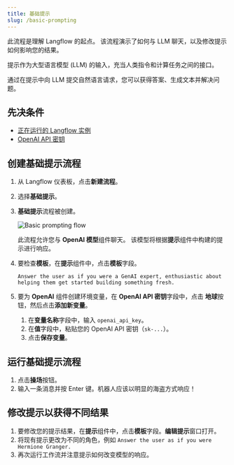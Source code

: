 ```yaml
---
title: 基础提示
slug: /basic-prompting
---
```



此流程是理解 Langflow 的起点。
该流程演示了如何与 LLM 聊天，以及修改提示如何影响您的结果。

提示作为大型语言模型 (LLM) 的输入，充当人类指令和计算任务之间的接口。

通过在提示中向 LLM 提交自然语言请求，您可以获得答案、生成文本并解决问题。

## 先决条件

- [正在运行的 Langflow 实例](/get-started-installation)
- [OpenAI API 密钥](https://platform.openai.com/)

## 创建基础提示流程

1. 从 Langflow 仪表板，点击**新建流程**。

2. 选择**基础提示**。

3. **基础提示**流程被创建。

    ![Basic prompting flow](/img/starter-flow-basic-prompting.png)

    此流程允许您与 **OpenAI 模型**组件聊天。
    该模型将根据**提示**组件中构建的提示进行响应。

4. 要检查**模板**，在**提示**组件中，点击**模板**字段。
    ```text
    Answer the user as if you were a GenAI expert, enthusiastic about helping them get started building something fresh.
    ```

5. 要为 **OpenAI** 组件创建环境变量，在 **OpenAI API 密钥**字段中，点击 <Icon name="Globe" aria-hidden="true"/> **地球**按钮，然后点击**添加新变量**。

	1. 在**变量名称**字段中，输入 `openai_api_key`。
	2. 在**值**字段中，粘贴您的 OpenAI API 密钥（`sk-...`）。
	3. 点击**保存变量**。

## 运行基础提示流程

1. 点击**操场**按钮。
2. 输入一条消息并按 Enter 键。机器人应该以明显的海盗方式响应！

## 修改提示以获得不同结果

1. 要修改您的提示结果，在**提示**组件中，点击**模板**字段。**编辑提示**窗口打开。
2. 将现有提示更改为不同的角色，例如 `Answer the user as if you were Hermione Granger.`
3. 再次运行工作流并注意提示如何改变模型的响应。
